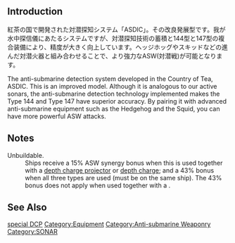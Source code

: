 {{EquipmentInfo|261}}

==Introduction==
紅茶の国で開発された対潜探知システム「ASDIC」。その改良発展型です。我が水中探信儀にあたるシステムですが、対潜探知技術の蓄積と144型と147型の複合装備により、精度が大きく向上しています。ヘッジホッグやスキッドなどの進んだ対潜火器と組み合わせることで、より強力なASW(対潜戦)が可能となります。

The anti-submarine detection system developed in the Country of Tea, ASDIC. This is an improved model.  Although it is analogous to our active sonars, the anti-submarine detection technology implemented makes the Type 144 and Type 147 have superior accuracy.  By pairing it with advanced anti-submarine equipment such as the Hedgehog and the Squid, you can have more powerful ASW attacks.

==Notes==
;Unbuildable.
:Ships receive a 15% ASW synergy bonus when this is used together with a [[:Category:Depth Charge Projectors|depth charge projector]] or [[:Category:Depth Charges|depth charge]]; and a 43% bonus when all three types are used (must be on the same ship). The 43% bonus does not apply when used together with a [[Category:Special Depth Charge Projectors|special DCP]].

==See Also==
{{Equipmentlist}}
[[Category:Equipment]]
[[Category:Anti-submarine Weaponry]]
[[Category:SONAR]]